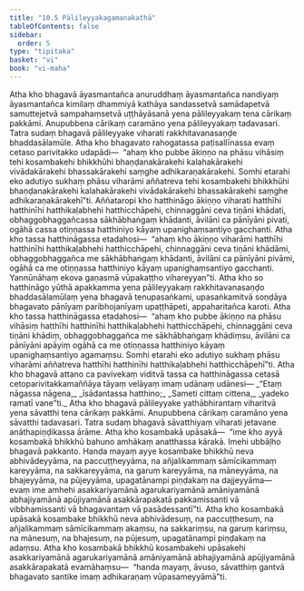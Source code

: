 ```yaml
---
title: "10.5 Pālileyyakagamanakathā"
tableOfContents: false
sidebar:
  order: 5
type: "tipitaka"
basket: "vi"
book: "vi-maha"
---
```



<DynamicBreadcrumb />

<Division number="467" book="vi-maha" e="ch" v="3" p="499">

<Paragraph number="1997" book="vi-maha">
Atha kho bhagavā āyasmantañca anuruddhaṃ āyasmantañca nandiyaṃ āyasmantañca kimilaṃ dhammiyā kathāya sandassetvā samādapetvā samuttejetvā sampahaṃsetvā uṭṭhāyāsanā yena pālileyyakaṃ tena cārikaṃ pakkāmi. Anupubbena cārikaṃ caramāno yena pālileyyakaṃ tadavasari. Tatra sudaṃ bhagavā pālileyyake viharati rakkhitavanasaṇḍe bhaddasālamūle. Atha kho bhagavato rahogatassa paṭisallīnassa evaṃ cetaso parivitakko udapādi—  “ahaṃ kho pubbe ākiṇṇo na phāsu vihāsiṃ tehi kosambakehi bhikkhūhi bhaṇḍanakārakehi kalahakārakehi vivādakārakehi bhassakārakehi saṃghe adhikaraṇakārakehi. Somhi etarahi eko adutiyo sukhaṃ phāsu viharāmi aññatreva tehi kosambakehi bhikkhūhi bhaṇḍanakārakehi kalahakārakehi vivādakārakehi bhassakārakehi saṃghe adhikaraṇakārakehī”ti.
</Paragraph>

<Paragraph number="1998" book="vi-maha">
Aññataropi kho hatthināgo ākiṇṇo viharati hatthīhi hatthinīhi hatthikaḷabhehi hatthicchāpehi, chinnaggāni ceva tiṇāni khādati, obhaggobhaggañcassa sākhābhaṅgaṃ khādanti, āvilāni ca pānīyāni pivati, ogāhā cassa otiṇṇassa hatthiniyo kāyaṃ upanighaṃsantiyo gacchanti. Atha kho tassa hatthināgassa etadahosi—  “ahaṃ kho ākiṇṇo viharāmi hatthīhi hatthinīhi hatthikaḷabhehi hatthicchāpehi, chinnaggāni ceva tiṇāni khādāmi, obhaggobhaggañca me sākhābhaṅgaṃ khādanti, āvilāni ca pānīyāni pivāmi, ogāhā ca me otiṇṇassa hatthiniyo kāyaṃ upanighaṃsantiyo gacchanti. Yannūnāhaṃ ekova gaṇasmā vūpakaṭṭho vihareyyan”ti. Atha kho so hatthināgo yūthā apakkamma yena pālileyyakaṃ rakkhitavanasaṇḍo bhaddasālamūlaṃ yena bhagavā tenupasaṅkami, upasaṅkamitvā soṇḍāya bhagavato pānīyaṃ paribhojanīyaṃ upaṭṭhāpeti, appaharitañca karoti.
</Paragraph>

<Paragraph number="1999" book="vi-maha">
Atha kho tassa hatthināgassa etadahosi—  “ahaṃ kho pubbe ākiṇṇo na phāsu vihāsiṃ hatthīhi hatthinīhi hatthikaḷabhehi hatthicchāpehi, chinnaggāni ceva tiṇāni khādiṃ, obhaggobhaggañca me sākhābhaṅgaṃ khādiṃsu, āvilāni ca pānīyāni apāyiṃ ogāhā ca me otiṇṇassa hatthiniyo kāyaṃ upanighaṃsantiyo agamaṃsu. Somhi etarahi eko adutiyo sukhaṃ phāsu viharāmi aññatreva hatthīhi hatthinīhi hatthikaḷabhehi hatthicchāpehī”ti.
</Paragraph>

<Paragraph number="2000" book="vi-maha">
Atha kho bhagavā attano ca pavivekaṃ viditvā tassa ca hatthināgassa cetasā cetoparivitakkamaññāya tāyaṃ velāyaṃ imaṃ udānaṃ udānesi—
</Paragraph>

<Paragraph number="2001" type="verses" book="vi-maha">
_“Etaṃ nāgassa nāgena,_  
_īsādantassa hatthino;_  
_Sameti cittaṃ cittena,_  
_yadeko ramatī vane”ti._  

</Paragraph>

<Paragraph number="2002" book="vi-maha">
Atha kho bhagavā pālileyyake yathābhirantaṃ viharitvā yena sāvatthi tena cārikaṃ pakkāmi. Anupubbena cārikaṃ caramāno yena sāvatthi tadavasari. Tatra sudaṃ bhagavā sāvatthiyaṃ viharati jetavane anāthapiṇḍikassa ārāme. Atha kho kosambakā upāsakā—  “ime kho ayyā kosambakā bhikkhū bahuno amhākaṃ anatthassa kārakā. Imehi ubbāḷho bhagavā pakkanto. Handa mayaṃ ayye kosambake bhikkhū neva abhivādeyyāma, na paccuṭṭheyyāma, na añjalikammaṃ sāmīcikammaṃ kareyyāma, na sakkareyyāma, na garuṃ kareyyāma, na māneyyāma, na bhajeyyāma, na pūjeyyāma, upagatānampi piṇḍakaṃ na dajjeyyāma—  evaṃ ime amhehi asakkariyamānā agarukariyamānā amāniyamānā abhajiyamānā apūjiyamānā asakkārapakatā pakkamissanti vā vibbhamissanti vā bhagavantaṃ vā pasādessantī”ti. Atha kho kosambakā upāsakā kosambake bhikkhū neva abhivādesuṃ, na paccuṭṭhesuṃ, na añjalikammaṃ sāmīcikammaṃ akaṃsu, na sakkariṃsu, na garuṃ kariṃsu, na mānesuṃ, na bhajesuṃ, na pūjesuṃ, upagatānampi piṇḍakaṃ na adaṃsu. Atha kho kosambakā bhikkhū kosambakehi upāsakehi asakkariyamānā agarukariyamānā amāniyamānā abhajiyamānā apūjiyamānā asakkārapakatā evamāhaṃsu—  “handa mayaṃ, āvuso, sāvatthiṃ gantvā bhagavato santike imaṃ adhikaraṇaṃ vūpasameyyāmā”ti.
</Paragraph>
</Division>